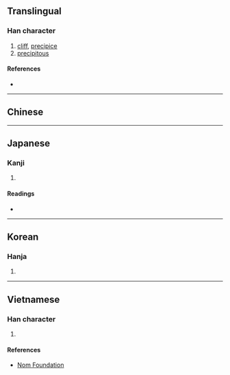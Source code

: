 {{also|崖}}
{{character info/new}}
==Translingual==

===Han character===
{{Han char|rn=46|rad=山|as=08|sn=11|four=|canj=UMGG,XUMGG|ids=⿰山厓}}

# [[cliff]], [[precipice]]
# [[precipitous]]

====References====
* {{Han ref|kx=0314.070|dkj=08179|dj=0614.240|hdz=10778.070|uh=5D15|ud=23829}}

----

==Chinese==
{{zh-see|崖|v}}

----

==Japanese==

===Kanji===
{{ja-kanji|grade=|rs=山08}}

# {{rfdef|ja|sort=山08}}

====Readings====
* {{ja-readings
|goon=げ
|kanon=がい
|kun=がけ-
}}

----

==Korean==

===Hanja===
{{ko-hanja|hangeul=애|rv=ae|mr=ae}}

# {{rfdef|ko|sort=山08}}

----

==Vietnamese==

===Han character===
{{vi-hantu|rs=山08|nhai}}

# {{rfdef|vi|sort=山08}}

====References====
* [http://nomfoundation.org/common/nom_details.php?codepoint=5d15 Nom Foundation]